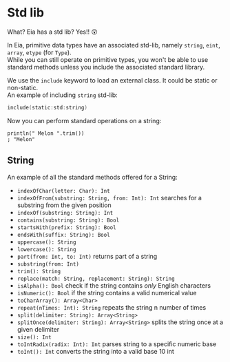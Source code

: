 # Std lib

What? Eia has a std lib? Yes!! 😲

In Eia, primitive data types have an associated std-lib, namely `string`, `eint`, `array`, `etype` (for `Type`).\
While you can still operate on primitive types, you won't be able to use standard methods unless you include the associated
standard library.

We use the `include` keyword to load an external class. It could be static or non-static.\
An example of including `string` std-lib:

```kotlin copy
include(static:std:string)
```

Now you can perform standard operations on a string:

```
println(" Melon ".trim())
; "Melon"
```

## String

An example of all the standard methods offered for a String:

- `indexOfChar(letter: Char): Int`
- `indexOfFrom(substring: String, from: Int): Int` searches for a substring from the given position
- `indexOf(substring: String): Int`
- `contains(substring: String): Bool`
- `startsWith(prefix: String): Bool`
- `endsWith(suffix: String): Bool`
- `uppercase(): String`
- `lowercase(): String`
- `part(from: Int, to: Int)` returns part of a string
- `substring(from: Int)`
- `trim(): String`
- `replace(match: String, replacement: String): String`
- `isAlpha(): Bool` check if the string contains <i>only</i> English characters
- `isNumeric(): Bool` if the string contains a valid numerical value
- `toCharArray(): Array<Char>`
- `repeat(nTimes: Int): String` repeats the string n number of times
- `split(delimiter: String): Array<String>`
- `splitOnce(delimiter: String): Array<String>` splits the string once at a given delimiter
- `size(): Int`
- `toIntRadix(radix: Int): Int` parses string to a specific numeric base
- `toInt(): Int` converts the string into a valid base 10 int